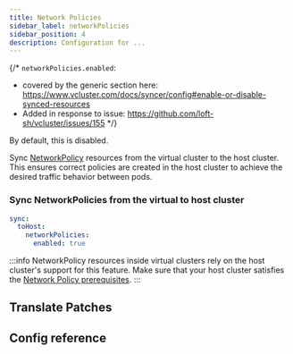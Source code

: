 ```yaml
---
title: Network Policies
sidebar_label: networkPolicies
sidebar_position: 4
description: Configuration for ...
---
```



{/*
`networkPolicies.enabled`:
- covered by the generic section here: https://www.vcluster.com/docs/syncer/config#enable-or-disable-synced-resources
- Added in response to issue: https://github.com/loft-sh/vcluster/issues/155
*/}

By default, this is disabled.

Sync [NetworkPolicy](https://kubernetes.io/docs/concepts/services-networking/network-policies/) resources from the virtual cluster to the host cluster. This ensures correct policies are created in the host cluster to achieve the desired traffic behavior between pods.

### Sync NetworkPolicies from the virtual to host cluster

```YAML
sync:
  toHost:
    networkPolicies:
      enabled: true
```

:::info
NetworkPolicy resources inside virtual clusters rely on the host cluster's support for this feature. Make sure that your host cluster satisfies the [Network Policy prerequisites](https://kubernetes.io/docs/concepts/services-networking/network-policies/#prerequisites).
:::

## Translate Patches

<TranslatePatches resource="networkPolicies" path="metadata.annotations[*]" />

## Config reference

<EnableSwitch/>
